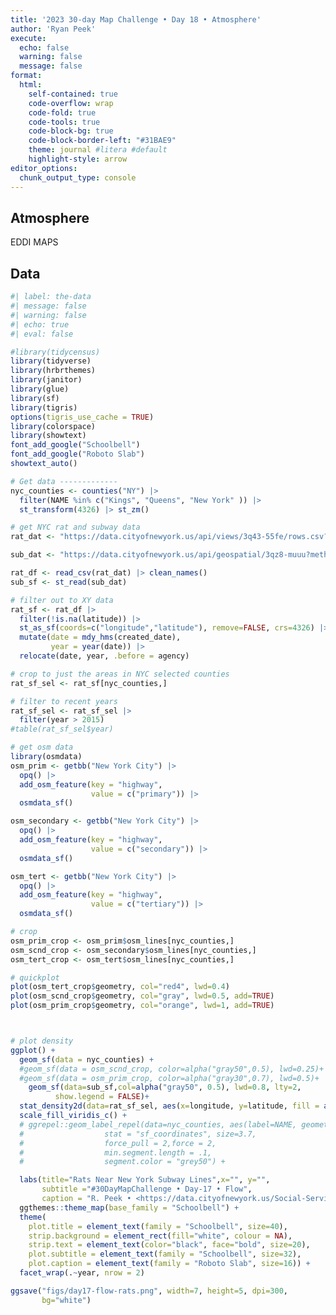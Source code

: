 ```yaml
---
title: '2023 30-day Map Challenge • Day 18 • Atmosphere'
author: 'Ryan Peek'
execute:
  echo: false
  warning: false
  message: false
format: 
  html:
    self-contained: true
    code-overflow: wrap
    code-fold: true
    code-tools: true
    code-block-bg: true
    code-block-border-left: "#31BAE9"
    theme: journal #litera #default
    highlight-style: arrow
editor_options: 
  chunk_output_type: console
---
```


## Atmosphere

EDDI MAPS

## Data

```r
#| label: the-data
#| message: false
#| warning: false
#| echo: true
#| eval: false

#library(tidycensus)
library(tidyverse)
library(hrbrthemes)
library(janitor)
library(glue)
library(sf)
library(tigris)
options(tigris_use_cache = TRUE)
library(colorspace)
library(showtext)
font_add_google("Schoolbell")
font_add_google("Roboto Slab")
showtext_auto()

# Get data -------------
nyc_counties <- counties("NY") |> 
  filter(NAME %in% c("Kings", "Queens", "New York" )) |> 
  st_transform(4326) |> st_zm()

# get NYC rat and subway data
rat_dat <- "https://data.cityofnewyork.us/api/views/3q43-55fe/rows.csv?date=20231117&accessType=DOWNLOAD"

sub_dat <- "https://data.cityofnewyork.us/api/geospatial/3qz8-muuu?method=export&format=GeoJSON"

rat_df <- read_csv(rat_dat) |> clean_names()
sub_sf <- st_read(sub_dat)

# filter out to XY data
rat_sf <- rat_df |> 
  filter(!is.na(latitude)) |>
  st_as_sf(coords=c("longitude","latitude"), remove=FALSE, crs=4326) |>
  mutate(date = mdy_hms(created_date),
         year = year(date)) |> 
  relocate(date, year, .before = agency)

# crop to just the areas in NYC selected counties
rat_sf_sel <- rat_sf[nyc_counties,]

# filter to recent years
rat_sf_sel <- rat_sf_sel |> 
  filter(year > 2015)
#table(rat_sf_sel$year)

# get osm data
library(osmdata)
osm_prim <- getbb("New York City") |> 
  opq() |> 
  add_osm_feature(key = "highway", 
                  value = c("primary")) |> 
  osmdata_sf()

osm_secondary <- getbb("New York City") |> 
  opq() |> 
  add_osm_feature(key = "highway", 
                  value = c("secondary")) |> 
  osmdata_sf()

osm_tert <- getbb("New York City") |> 
  opq() |> 
  add_osm_feature(key = "highway", 
                  value = c("tertiary")) |> 
  osmdata_sf()

# crop
osm_prim_crop <- osm_prim$osm_lines[nyc_counties,]
osm_scnd_crop <- osm_secondary$osm_lines[nyc_counties,]
osm_tert_crop <- osm_tert$osm_lines[nyc_counties,]

# quickplot
plot(osm_tert_crop$geometry, col="red4", lwd=0.4)
plot(osm_scnd_crop$geometry, col="gray", lwd=0.5, add=TRUE)
plot(osm_prim_crop$geometry, col="orange", lwd=1, add=TRUE)



# plot density
ggplot() +
  geom_sf(data = nyc_counties) +
  #geom_sf(data = osm_scnd_crop, color=alpha("gray50",0.5), lwd=0.25)+
  #geom_sf(data = osm_prim_crop, color=alpha("gray30",0.7), lwd=0.5)+
    geom_sf(data=sub_sf,col=alpha("gray50", 0.5), lwd=0.8, lty=2, 
          show.legend = FALSE)+
  stat_density2d(data=rat_sf_sel, aes(x=longitude, y=latitude, fill = after_stat(level)), n=200, alpha = .85, geom = "polygon", show.legend = FALSE) + 
  scale_fill_viridis_c() +
  # ggrepel::geom_label_repel(data=nyc_counties, aes(label=NAME, geometry=geometry), 
  #                  stat = "sf_coordinates", size=3.7,
  #                  force_pull = 2,force = 2,
  #                  min.segment.length = .1, 
  #                  segment.color = "grey50") +

  labs(title="Rats Near New York Subway Lines",x="", y="",
       subtitle ="#30DayMapChallenge • Day-17 • Flow",
       caption = "R. Peek • <https://data.cityofnewyork.us/Social-Services/Rat-Sightings/3q43-55fe>")+
  ggthemes::theme_map(base_family = "Schoolbell") +
  theme(
    plot.title = element_text(family = "Schoolbell", size=40),
    strip.background = element_rect(fill="white", colour = NA),
    strip.text = element_text(color="black", face="bold", size=20),
    plot.subtitle = element_text(family = "Schoolbell", size=32),
    plot.caption = element_text(family = "Roboto Slab", size=16)) +
  facet_wrap(.~year, nrow = 2)

ggsave("figs/day17-flow-rats.png", width=7, height=5, dpi=300,
       bg="white")
```
